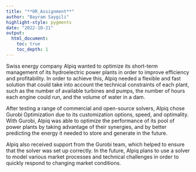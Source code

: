 ```yaml
---
title: "**OR_Assignment**"
author: "Bayram Saygili"
highlight-style: pygments
date: "2022-10-21"
output: 
  html_document:
    toc: true
    toc_depth: 1
---
```



Swiss energy company Alpiq wanted to optimize its short-term management of its hydroelectric power plants in order to improve efficiency and profitability. In order to achieve this, Alpiq needed a flexible and fast solution that could take into account the technical constraints of each plant, such as the number of available turbines and pumps, the number of hours each engine could run, and the volume of water in a dam. 

After testing a range of commercial and open-source solvers, Alpiq chose Gurobi Optimization due to its customization options, speed, and optimality. With Gurobi, Alpiq was able to optimize the performance of its pool of power plants by taking advantage of their synergies, and by better predicting the energy it needed to store and generate in the future. 

Alpiq also received support from the Gurobi team, which helped to ensure that the solver was set up correctly. In the future, Alpiq plans to use a solver to model various market processes and technical challenges in order to quickly respond to changing market conditions.



